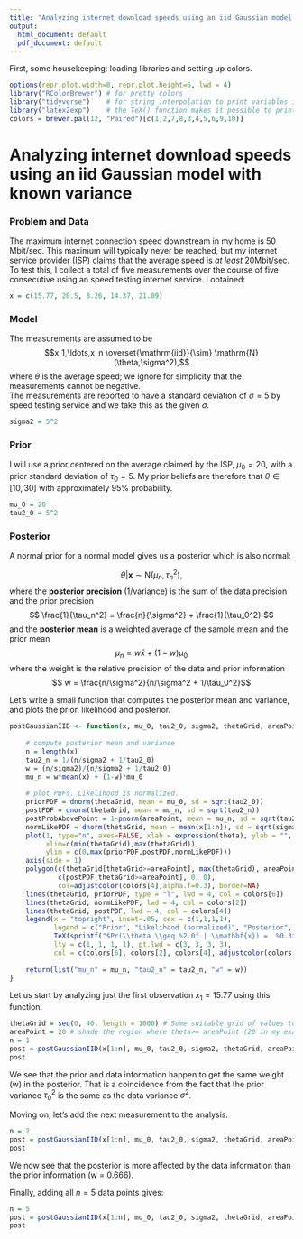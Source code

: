 ```yaml
---
title: "Analyzing internet download speeds using an iid Gaussian model with known variance"
output:
  html_document: default
  pdf_document: default
---
```


First, some housekeeping: loading libraries and setting up colors.

```r
options(repr.plot.width=8, repr.plot.height=6, lwd = 4)
library("RColorBrewer") # for pretty colors
library("tidyverse")    # for string interpolation to print variables in plots.
library("latex2exp")    # the TeX() function makes it possible to print latex math
colors = brewer.pal(12, "Paired")[c(1,2,7,8,3,4,5,6,9,10)]
```

# Analyzing internet download speeds using an iid Gaussian model with known variance

### Problem and Data
The maximum internet connection speed downstream in my home is 50 Mbit/sec. This maximum will typically never be reached, but my internet service provider (ISP) claims that the average speed is *at least* 20Mbit/sec. \
To test this, I collect a total of five measurements over the course of five consecutive using an speed testing internet service. I obtained:


```r
x = c(15.77, 20.5, 8.26, 14.37, 21.09)
```

### Model

The measurements are assumed to be $$x_1,\ldots,x_n \overset{\mathrm{iid}}{\sim} \mathrm{N}(\theta,\sigma^2),$$ 
where $\theta$ is the average speed; we ignore for simplicity that the measurements cannot be negative. \
The measurements are reported to have a standard deviation of $\sigma=5$ 
by speed testing service and we take this as the given $\sigma$.

```r
sigma2 = 5^2
```

### Prior

I will use a prior centered on the average claimed by the ISP, $\mu_0=20$, with a prior 
standard deviation of $\tau_0=5$. My prior beliefs are therefore that $\theta \in [10,30]$ with approximately $95\%$ probability.

```r
mu_0 = 20
tau2_0 = 5^2
```

### Posterior

A normal prior for a normal model gives us a posterior which is also normal:

$$ \theta | \mathbf{x} \sim \mathrm{N}(\mu_n,\tau_n^2), $$
where the **posterior precision** (1/variance) is the sum of the data precision and the prior precision
$$ \frac{1}{\tau_n^2} = \frac{n}{\sigma^2} + \frac{1}{\tau_0^2}  $$
and the **posterior mean** is a weighted average of the sample mean and the prior mean
$$ \mu_n = w \bar x + (1-w)\mu_0$$
where the weight is the relative precision of the data and prior information
$$ w = \frac{n/\sigma^2}{n/\sigma^2 + 1/\tau_0^2}$$

Let's write a small function that computes the posterior mean and variance, and plots the prior, likelihood and posterior.

```r
postGaussianIID <- function(x, mu_0, tau2_0, sigma2, thetaGrid, areaPoint){
    
    # compute posterior mean and variance
    n = length(x)
    tau2_n = 1/(n/sigma2 + 1/tau2_0) 
    w = (n/sigma2)/(n/sigma2 + 1/tau2_0)
    mu_n = w*mean(x) + (1-w)*mu_0
    
    # plot PDFs. Likelihood is normalized.
    priorPDF = dnorm(thetaGrid, mean = mu_0, sd = sqrt(tau2_0))
    postPDF = dnorm(thetaGrid, mean = mu_n, sd = sqrt(tau2_n))
    postProbAbovePoint = 1-pnorm(areaPoint, mean = mu_n, sd = sqrt(tau2_n))
    normLikePDF = dnorm(thetaGrid, mean = mean(x[1:n]), sd = sqrt(sigma2/n))
    plot(1, type="n", axes=FALSE, xlab = expression(theta), ylab = "", 
         xlim=c(min(thetaGrid),max(thetaGrid)), 
         ylim = c(0,max(priorPDF,postPDF,normLikePDF)))
    axis(side = 1)
    polygon(c(thetaGrid[thetaGrid>=areaPoint], max(thetaGrid), areaPoint), 
            c(postPDF[thetaGrid>=areaPoint], 0, 0), 
            col=adjustcolor(colors[4],alpha.f=0.3), border=NA)
    lines(thetaGrid, priorPDF, type = "l", lwd = 4, col = colors[6])
    lines(thetaGrid, normLikePDF, lwd = 4, col = colors[2])
    lines(thetaGrid, postPDF, lwd = 4, col = colors[4])
    legend(x = "topright", inset=.05, cex = c(1,1,1,1), 
           legend = c("Prior", "Likelihood (normalized)", "Posterior", 
           TeX(sprintf("$Pr(\\theta \\geq %2.0f | \\mathbf{x}) =  %0.3f$", areaPoint, postProbAbovePoint))),  
           lty = c(1, 1, 1, 1), pt.lwd = c(3, 3, 3, 3), 
           col = c(colors[6], colors[2], colors[4], adjustcolor(colors[4],alpha.f=0.3)))
    
    return(list("mu_n" = mu_n, "tau2_n" = tau2_n, "w" = w))
}
```

Let us start by analyzing just the first observation $x_1=15.77$ using this function.

```r
thetaGrid = seq(0, 40, length = 1000) # Some suitable grid of values to plot over
areaPoint = 20 # shade the region where theta>= areaPoint (20 in my example)
n = 1
post = postGaussianIID(x[1:n], mu_0, tau2_0, sigma2, thetaGrid, areaPoint)
post
```

We see that the prior and data information happen to get the same weight (w) in the posterior. That is a coincidence from the fact that the prior variance $\tau_0^2$ is the same as the data variance $\sigma^2$.

Moving on, let's add the next measurement to the analysis:

```r
n = 2
post = postGaussianIID(x[1:n], mu_0, tau2_0, sigma2, thetaGrid, areaPoint)
post
```

We now see that the posterior is more affected by the data information than the prior information (w = 0.666).

Finally, adding all $n=5$ data points gives:

```r
n = 5
post = postGaussianIID(x[1:n], mu_0, tau2_0, sigma2, thetaGrid, areaPoint)
post
```

